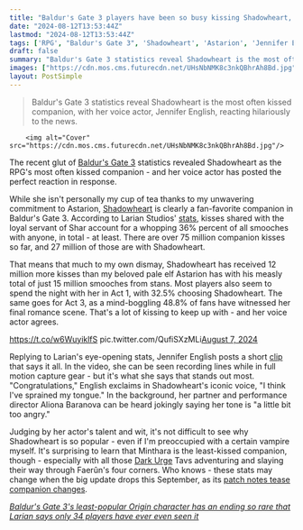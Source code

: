 ```yaml
---
title: "Baldur's Gate 3 players have been so busy kissing Shadowheart, the RPG's most-smooched companion, her actor says 'I think I've sprained my tongue'"
date: "2024-08-12T13:53:44Z"
lastmod: "2024-08-12T13:53:44Z"
tags: ['RPG', "Baldur's Gate 3", 'Shadowheart', 'Astarion', 'Jennifer English', 'Larian Studios', 'Dark Urge']
draft: false
summary: "Baldur's Gate 3 statistics reveal Shadowheart is the most often kissed companion, with her voice actor, Jennifer English, reacting hilariously to the news."
images: ["https://cdn.mos.cms.futurecdn.net/UHsNbNMK8c3nkQBhrAh8Bd.jpg"]
layout: PostSimple
---
```

> Baldur's Gate 3 statistics reveal Shadowheart is the most often kissed companion, with her voice actor, Jennifer English, reacting hilariously to the news.


        <img alt="Cover" src="https://cdn.mos.cms.futurecdn.net/UHsNbNMK8c3nkQBhrAh8Bd.jpg"/>
        
The recent glut of [<u>Baldur's Gate 3</u>](https://www.gamesradar.com/baldurs-gate-3-guide/) statistics revealed Shadowheart as the RPG's most often kissed companion - and her voice actor has posted the perfect reaction in response.

While she isn't personally my cup of tea thanks to my unwavering commitment to Astarion, [<u>Shadowheart</u>](https://www.gamesradar.com/baldurs-gate-3-companions-party/#section-shadowheart) is clearly a fan-favorite companion in Baldur's Gate 3. According to Larian Studios' [<u>stats</u>](https://x.com/baldursgate3/status/1821187589925122366), kisses shared with the loyal servant of Shar account for a whopping 36% percent of all smooches with anyone, in total - at least. There are over 75 million companion kisses so far, and 27 million of those are with Shadowheart.

That means that much to my own dismay, Shadowheart has received 12 million more kisses than my beloved pale elf Astarion has with his measly total of just 15 million smooches from stans. Most players also seem to spend the night with her in Act 1, with 32.5% choosing Shadowheart. The same goes for Act 3, as a mind-boggling 48.8% of fans have witnessed her final romance scene. That's a lot of kissing to keep up with - and her voice actor agrees.

https://t.co/w6WuyiklfS pic.twitter.com/QufiSXzMLi[August 7, 2024](https://twitter.com/JenandAliona/status/1821235256642375932)

Replying to Larian's eye-opening stats, Jennifer English posts a short [clip](https://x.com/JenandAliona/status/1821235256642375932) that says it all. In the video, she can be seen recording lines while in full motion capture gear - but it's what she says that stands out most. "Congratulations," English exclaims in Shadowheart's iconic voice, "I think I've sprained my tongue." In the background, her partner and performance director Aliona Baranova can be heard jokingly saying her tone is "a little bit too angry."

Judging by her actor's talent and wit, it's not difficult to see why Shadowheart is so popular - even if I'm preoccupied with a certain vampire myself. It's surprising to learn that Minthara is the least-kissed companion, though - especially with all those [<u>Dark Urge</u>](https://www.gamesradar.com/baldurs-gate-3-dark-urge/) Tavs adventuring and slaying their way through Faerûn's four corners. Who knows - these stats may change when the big update drops this September, as its [<u>patch notes tease companion changes</u>](https://www.gamesradar.com/games/baldur-s-gate/baldurs-gate-3-patch-notes-tease-companion-changes-in-the-most-larian-way-no-great-work-of-art-is-ever-finished-and-so-too-is-our-approach-to-the-art-of-snogging/).

[<u><em>Baldur's Gate 3's least-popular Origin character has an ending so rare that Larian says only 34 players have ever even seen it</em></u>](https://www.gamesradar.com/games/baldur-s-gate/baldurs-gate-3s-least-popular-origin-character-has-an-ending-so-rare-that-larian-says-only-34-players-have-ever-even-seen-it/)
        